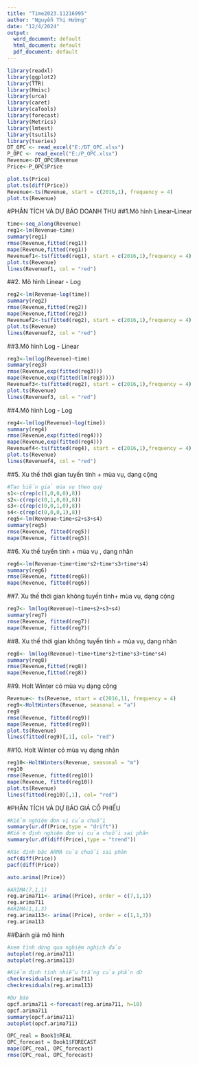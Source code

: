 ---
title: "Time2023.11216995"
author: "Nguyễn Thị Hường"
date: "12/4/2024"
output:
  word_document: default
  html_document: default
  pdf_document: default
---
```{r}
library(readxl)
library(ggplot2)
library(TTR)
library(Hmisc)
library(urca)
library(caret)
library(caTools)
library(forecast)
library(Metrics)
library(lmtest)
library(tsutils)
library(tseries)
DT_OPC <- read_excel("E:/DT_OPC.xlsx")
P_OPC <- read_excel("E:/P_OPC.xlsx")
Revenue<-DT_OPC$Revenue
Price<-P_OPC$Price
```

```{r}
plot.ts(Price)
plot.ts(diff(Price))
Revenue<-ts(Revenue, start = c(2016,1), frequency = 4)
plot.ts(Revenue)
```
#PHÂN TÍCH VÀ DỰ BÁO DOANH THU
##1.Mô hình Linear-Linear
```{r}
time<-seq_along(Revenue)
reg1<-lm(Revenue~time)
summary(reg1)
rmse(Revenue,fitted(reg1))
mape(Revenue,fitted(reg1))
Revenuef1<-ts(fitted(reg1), start = c(2016,1),frequency = 4)
plot.ts(Revenue)
lines(Revenuef1, col = "red")
```

##2. Mô hình Linear - Log
```{r}
reg2<-lm(Revenue~log(time))
summary(reg2)
rmse(Revenue,fitted(reg2))
mape(Revenue,fitted(reg2))
Revenuef2<-ts(fitted(reg2), start = c(2016,1),frequency = 4)
plot.ts(Revenue)
lines(Revenuef2, col = "red")
```

##3.Mô hình Log - Linear
```{r}
reg3<-lm(log(Revenue)~time)
summary(reg3)
rmse(Revenue,exp(fitted(reg3)))
mape(Revenue,exp(fitted(lm(reg3))))
Revenuef3<-ts(fitted(reg2), start = c(2016,1),frequency = 4)
plot.ts(Revenue)
lines(Revenuef3, col = "red")
```

##4.Mô hình Log - Log
```{r}
reg4<-lm(log(Revenue)~log(time))
summary(reg4)
rmse(Revenue,exp(fitted(reg4)))
mape(Revenue,exp(fitted(reg4)))
Revenuef4<-ts(fitted(reg4), start = c(2016,1),frequency = 4)
plot.ts(Revenue)
lines(Revenuef4, col = "red")
```

##5. Xu thế thời gian tuyến tính + mùa vụ, dạng cộng
```{r}
#Tạo biến giả mùa vụ theo quý
s1<-c(rep(c(1,0,0,0),8))
s2<-c(rep(c(0,1,0,0),8))
s3<-c(rep(c(0,0,1,0),8))
s4<-c(rep(c(0,0,0,1),8))
reg5<-lm(Revenue~time+s2+s3+s4)
summary(reg5)
rmse(Revenue, fitted(reg5))
mape(Revenue, fitted(reg5))
```

##6. Xu thế tuyến tính + mùa vụ , dạng nhân
```{r}
reg6<-lm(Revenue~time+time*s2+time*s3+time*s4)
summary(reg6)
rmse(Revenue, fitted(reg6))
mape(Revenue, fitted(reg6))
```

##7. Xu thế thời gian không tuyến tính+ mùa vụ, dạng cộng
```{r}
reg7<- lm(log(Revenue)~time+s2+s3+s4)
summary(reg7)
rmse(Revenue, fitted(reg7))
mape(Revenue, fitted(reg7))
```

##8. Xu thế thời gian không tuyến tính + mùa vụ, dạng nhân
```{r}
reg8<- lm(log(Revenue)~time+time*s2+time*s3+time*s4)
summary(reg8)
rmse(Revenue,fitted(reg8))
mape(Revenue,fitted(reg8))
```

##9. Holt Winter có mùa vụ dạng cộng
```{r}
Revenue<- ts(Revenue, start = c(2016,1), frequency = 4)
reg9<-HoltWinters(Revenue, seasonal = "a")
reg9
rmse(Revenue, fitted(reg9))
mape(Revenue, fitted(reg9))
plot.ts(Revenue)
lines(fitted(reg9)[,1], col= "red")
```

##10. Holt Winter có mùa vụ dạng nhân
```{r}
reg10<-HoltWinters(Revenue, seasonal = "m")
reg10
rmse(Revenue, fitted(reg10))
mape(Revenue, fitted(reg10))
plot.ts(Revenue)
lines(fitted(reg10)[,1], col= "red")
```

#PHÂN TÍCH VÀ DỰ BÁO GIÁ CỔ PHIẾU
```{r}
#Kiểm nghiệm đơn vị của chuỗi
summary(ur.df(Price,type = "drift"))
#Kiểm định nghiệm đợn vị của chuỗi sai phân
summary(ur.df(diff(Price),type = "trend"))
```

```{r}
#Xác định bậc ARMA của chuỗi sai phân
acf(diff(Price))
pacf(diff(Price))
```
```{r}
auto.arima((Price))
```


```{r}
#ARIMA(7,1,1)
reg.arima711<- arima((Price), order = c(7,1,1))
reg.arima711
#ARIMA(1,1,3)
reg.arima113<- arima((Price), order = c(1,1,3))
reg.arima113
```
##Đánh giá mô hình
```{r}
#xem tính dừng qua nghiệm nghịch đảo
autoplot(reg.arima711)
autoplot(reg.arima113)
```
```{r}
#Kiểm định tính nhiễu trắng của phần dữ
checkresiduals(reg.arima711)
checkresiduals(reg.arima113)

```





```{r}
#Dư báo
opcf.arima711 <-forecast(reg.arima711, h=10)
opcf.arima711
summary(opcf.arima711)
autoplot(opcf.arima711)

OPC_real = Book1$REAL
OPC_forecast = Book1$FORECAST
mape(OPC_real, OPC_forecast)
rmse(OPC_real, OPC_forecast)
```


